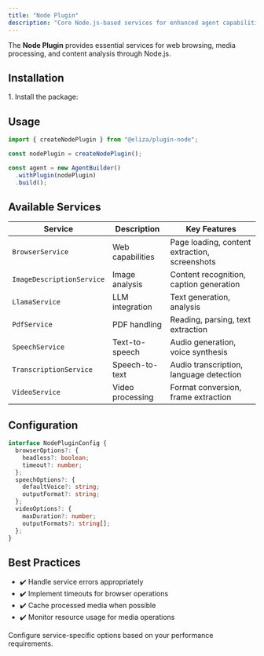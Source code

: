 ```yaml
---
title: "Node Plugin"
description: "Core Node.js-based services for enhanced agent capabilities"
---
```



The **Node Plugin** provides essential services for web browsing, media processing, and content analysis through Node.js.

## Installation

<Steps>
1. Install the package:
   <PackageManagers pkg="@eliza/plugin-node@0.25.9" />
</Steps>

## Usage

```typescript
import { createNodePlugin } from "@eliza/plugin-node";

const nodePlugin = createNodePlugin();

const agent = new AgentBuilder()
  .withPlugin(nodePlugin)
  .build();
```

## Available Services

| Service | Description | Key Features |
|---------|-------------|--------------|
| `BrowserService` | Web capabilities | Page loading, content extraction, screenshots |
| `ImageDescriptionService` | Image analysis | Content recognition, caption generation |
| `LlamaService` | LLM integration | Text generation, analysis |
| `PdfService` | PDF handling | Reading, parsing, text extraction |
| `SpeechService` | Text-to-speech | Audio generation, voice synthesis |
| `TranscriptionService` | Speech-to-text | Audio transcription, language detection |
| `VideoService` | Video processing | Format conversion, frame extraction |

## Configuration

```typescript
interface NodePluginConfig {
  browserOptions?: {
    headless?: boolean;
    timeout?: number;
  };
  speechOptions?: {
    defaultVoice?: string;
    outputFormat?: string;
  };
  videoOptions?: {
    maxDuration?: number;
    outputFormats?: string[];
  };
}
```

## Best Practices

- ✔️ Handle service errors appropriately
- ✔️ Implement timeouts for browser operations
- ✔️ Cache processed media when possible
- ✔️ Monitor resource usage for media operations

<Aside type="tip">
Configure service-specific options based on your performance requirements.
</Aside>

